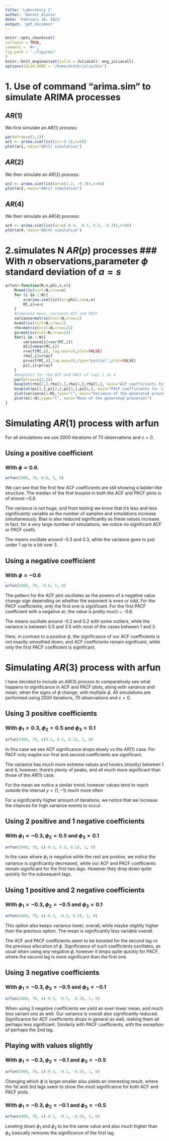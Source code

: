 ```yaml
---
title: 'Laboratory 2'
author: 'Daniel Alonso'
date: 'February 16, 2021'
output: 'pdf_document'
---
```


```r
knitr::opts_chunk$set(
collapse = TRUE,
comment = '#>',
fig.path = './figures/'
)
knitr::knit_engines$set(julia = JuliaCall::eng_juliacall)
options(JULIA_HOME = '/home/dreth/julia/bin')
```

# 1. Use of command "arima.sim" to simulate ARIMA processes

## $AR(1)$

We first simulate an $AR(1)$ process:

```r
par(mfrow=c(1,1))
ar1 <- arima.sim(list(ar=-0.1),n=60)
plot(ar1, main="AR(1) simulation")
```

## $AR(2)$

We then simulate an $AR(2)$ process:

```r
ar2 <- arima.sim(list(ar=c(1.2, -0.3)),n=60)
plot(ar2, main="AR(2) simulation")
```

## $AR(4)$

We then simulate an $AR(4)$ process:

```r
ar4 <- arima.sim(list(ar=c(-0.4, -0.1, 0.2, -0.3)),n=60)
plot(ar4, main="AR(4) simulation")
```

# 2.simulates N $AR(p)$ processes ### With $n$ observations,parameter $\phi$ standard deviation of $a = s$

\tiny

```r
arfun<-function(N,n,phi,s,c){
    M=matrix(ncol=N,nrow=n)
    for (i in 1:N){
        x=arima.sim(list(ar=phi),sd=s,n)
        M[,i]=x+c
    }
    #Computes mean, variance ACF and PACF
    variance=matrix(ncol=N,nrow=1)
    m=matrix(ncol=N,nrow=1)
    rho=matrix(ncol=N,nrow=25)
    pi=matrix(ncol=N,nrow=24)
    for(i in 1:N){
        variance[i]=var(M[,i])
        m[i]=mean(M[,i])
        r=acf(M[,i], lag.max=24,plot=FALSE)
        rho[,i]=r$acf
        pr=acf(M[,i],lag.max=24,type="partial",plot=FALSE)
        pi[,i]=pr$acf
    }
    #boxplots for the ACF and PACF of lags 1 to 4
    par(mfrow=c(2,2))
    boxplot(rho[2,],rho[3,],rho[4,],rho[5,], main="ACF coefficients for lags 1 to 4")
    boxplot(pi[1,],pi[2,],pi[3,],pi[4,], main="PACF coefficients for lags 1 to 4")
    plot(variance[1:N],type="l", main="Variance of the generated processes")
    plot(m[1:N],type="l", main="Mean of the generated processes")
}
```

\normalsize

# Simulating $AR(1)$ process with **arfun**

For all simulations we use 2000 iterations of 70 observations and $c = 0$.

## Using a positive coefficient

### With $\phi = 0.6$.

```r
arfun(2000, 70, 0.6, 1, 0)
```

We can see that the first few ACF coefficients are still showing a ladder-like structure. The median of the first boxplot in both the ACF and PACF plots is of almost ~0.6.

The variance is not huge, and from testing we know that it's less and less significantly variable as the number of samples and simulations increase simultaneously. Bias is also reduced significantly as these values increase. In fact, for a very large number of simulations, we notice no significant ACF or PACF coefs.

The means oscillate around -0.3 and 0.3, while the variance goes to just under 1 up to a bit over 3.

## Using a negative coefficient

### With $\phi = -0.6$

```r
arfun(2000, 70, -0.6, 1, 0)
```

The pattern for the ACF plot oscillates as the powers of a negative value change sign depending on whether the exponent is even or odd. For the PACF coefficients, only the first one is significant. For the first PACF coefficient with a negative *ar*, the value is pretty much ~ -0.6.

The means oscillate around -0.2 and 0.2 with some outliers, while the variance is between 0.5 and 3.5 with most of the cases between 1 and 3.

Here, in contrast to a positive $\phi$, the significance of our ACF coefficients is not exactly smoothed down, and ACF coefficients remain significant, while only the first PACF coefficient is significant.

\newpage

# Simulating $AR(3)$ process with **arfun**

I have decided to include an $AR(3)$ process to comparatively see what happens to significance in ACF and PACF plots, along with variance and mean, when the signs of $\phi$ change, with multiple $\phi$. All simulations are performed using 2000 iterations, 70 observations and $c = 0$.

## Using 3 positive coefficients

### With $\phi_1 = 0.3, \phi_2 = 0.5$ and $\phi_3 = 0.1$

```r
arfun(2000, 70, c(0.3, 0.5, 0.1), 1, 0)
```

In this case we see ACF significance drops slowly vs the $AR(1)$ case. For PACF only maybe our first and second coefficients are significant.

The variance has much more extreme values and hovers (mostly) between 1 and 4, however, there's plenty of peaks, and all much more significant than those of the $AR(1)$ case.

For the mean we notice a similar trend, however values tend to reach outside the interval $y = (1,-1)$ much more often

For a significantly higher amount of iterations, we notice that we increase the chances for high variance events to occur.

## Using 2 positive and 1 negative coefficients

### With $\phi_1 = -0.3, \phi_2 = 0.5$ and $\phi_3 = 0.1$

```r
arfun(2000, 70, c(-0.3, 0.5, 0.2), 1, 0)
```

In the case where $\phi_1$ is negative while the rest are postive, we notice the variance is significantly decreased, while our ACF and PACF coefficients remain significant for the first two lags. However they drop down quite quickly for the subsequent lags.

## Using 1 positive and 2 negative coefficients

### With $\phi_1 = -0.3, \phi_2 = -0.5$ and $\phi_3 = 0.1$

```r
arfun(2000, 70, c(-0.3, -0.5, 0.2), 1, 0)
```

This option also keeps variance lower, overall, while maybe slightly higher than the previous option. The mean is significantly less variable overall. 

The ACF and PACF coefficients seem to be boosted for the second lag vs the previous allocation of $\phi$. Significance of such coefficients oscillates, as usual when using any negative $\phi$, however it drops quite quickly for PACF, where the second lag is more significant than the first one. 

## Using 3 negative coefficients

### With $\phi_1 = -0.3, \phi_2 = -0.5$ and $\phi_3 = -0.1$

```r
arfun(2000, 70, c(-0.3, -0.5, -0.2), 1, 0)
```

When using 3 negative coefficients we yield an even lower mean, and much less variant one as well. Our variance is overall also significantly reduced. Significance for ACF coefficients drops in general as well, making them all perhaps less significant. Similarly with PACF coefficients, with the exception of perhaps the 2nd lag.

## Playing with values slightly

### With $\phi_1 = -0.3, \phi_2 = -0.1$ and $\phi_3 = -0.5$

```r
arfun(2000, 70, c(-0.3, -0.1, -0.5), 1, 0)
```

Changing which $\phi$ is larger.smaller also yields an interesting result, where the 1st and 3rd lags seem to show the most significance for both ACF and PACF plots.

### With $\phi_1 = -0.3, \phi_2 = -0.1$ and $\phi_3 = -0.5$

```r
arfun(2000, 70, c(-0.1, -0.1, -0.5), 1, 0)
```

Leveling down $\phi_1$ and $\phi_2$ to be the same value and also much higher than $\phi_3$ basically removes the significance of the first lag.
